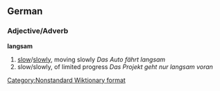 ==German==

===Adjective/Adverb===
'''langsam'''

# [[slow]]/[[slowly]], moving slowly ''Das Auto fährt langsam''
# slow/slowly, of limited progress ''Das Projekt geht nur langsam voran''

[[Category:Nonstandard Wiktionary format]]